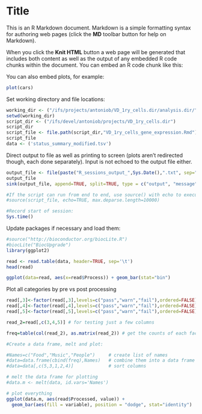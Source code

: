 Title
========================================================

This is an R Markdown document. Markdown is a simple formatting syntax for authoring web pages (click the **MD** toolbar button for help on Markdown).

When you click the **Knit HTML** button a web page will be generated that includes both content as well as the output of any embedded R code chunks within the document. You can embed an R code chunk like this:

You can also embed plots, for example:

```r
plot(cars)
```

Set working directory and file locations:
```r
working_dir <- ("/ifs/projects/antoniob/VD_1ry_cells.dir/analysis.dir/")
setwd(working_dir)
script_dir <- ("/ifs/devel/antoniob/projects/VD_1ry_cells.dir")
script_dir
script_file <- file.path(script_dir,"VD_1ry_cells_gene_expression.Rmd")
script_file
data <- ('status_summary_modified.tsv')
```

Direct output to file as well as printing to screen (plots aren't redirected though, each done separately). Input is not echoed to the output file either.
```r
output_file <- file(paste("R_sessions_output_",Sys.Date(),".txt", sep=""))
output_file
sink(output_file, append=TRUE, split=TRUE, type = c("output", "message"))

#If the script can run from end to end, use source() with echo to execute and save all input to the output file (and not truncate 150+ character lines):
#source(script_file, echo=TRUE, max.deparse.length=10000)

#Record start of session:
Sys.time()
```

Update packages if necessary and load them:
```r
#source("http://bioconductor.org/biocLite.R")
#biocLite("BiocUpgrade")
library(ggplot2)
```

```r
read <- read.table(data, header=TRUE, sep='\t')
head(read)
```

```r
ggplot(data=read, aes(x=read$Process)) + geom_bar(stat="bin")
```

Plot all categories by pre vs post processing
```r
read[,3]<-factor(read[,3],levels=c("pass","warn","fail"),ordered=FALSE)
read[,4]<-factor(read[,4],levels=c("pass","warn","fail"),ordered=FALSE)
read[,5]<-factor(read[,5],levels=c("pass","warn","fail"),ordered=FALSE)

read_2=read[,c(3,4,5)] # for testing just a few columns

freq=table(col(read_2), as.matrix(read_2)) # get the counts of each factor level

#Create a data frame, melt and plot:

#Names=c("Food","Music","People")     # create list of names
#data=data.frame(cbind(freq),Names)   # combine them into a data frame
#data=data[,c(5,3,1,2,4)]             # sort columns

# melt the data frame for plotting
#data.m <- melt(data, id.vars='Names')

# plot everything
ggplot(data.m, aes(read$Processed, value)) +   
  geom_bar(aes(fill = variable), position = "dodge", stat="identity")

```

```r
```


